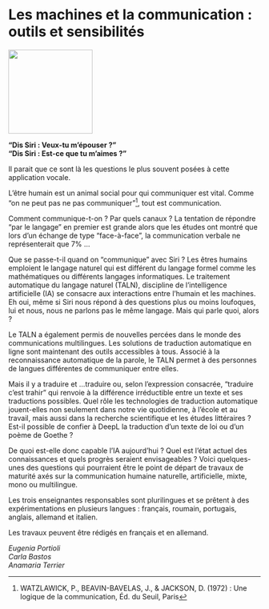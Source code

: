 # Les machines et la communication : \linebreak outils et sensibilités

::: {.center data-latex=""}
![](images/les-machines-et-la-communication.jpg){height=12em}
:::

::: {.center data-latex=""}
**"Dis Siri : Veux-tu m'épouser\ ?"**  
**"Dis Siri : Est-ce que tu m'aimes\ ?"**
:::

Il parait que ce sont là les questions le plus souvent posées à cette application vocale.

L'être humain est un animal social pour qui communiquer est vital. Comme "on ne peut pas ne pas
communiquer"^[WATZLAWICK, P., BEAVIN-BAVELAS, J., & JACKSON, D. (1972) : Une logique de la communication, Éd. du Seuil, Paris], tout est communication.

Comment communique-t-on ? Par quels canaux ? La tentation de répondre “par le langage” en premier est grande alors que les études ont montré que lors d'un échange de type “face-à-face”, la communication verbale ne représenterait que 7% ...

Que se passe-t-il quand on “communique” avec Siri ? Les êtres humains emploient le langage naturel qui est différent du langage formel comme les mathématiques ou différents langages informatiques. Le traitement automatique du langage naturel (TALN), discipline de l'intelligence artificielle (IA) se consacre aux interactions entre l'humain et les machines. Eh oui, même si Siri nous répond à des questions plus ou moins loufoques, lui et nous, nous ne parlons pas le même langage. Mais qui parle quoi, alors ?

Le TALN a également permis de nouvelles percées dans le monde des communications multilingues. Les solutions de traduction automatique en ligne sont maintenant des outils accessibles à tous. Associé à la reconnaissance automatique de la parole, le TALN permet à des personnes de langues différentes de communiquer entre elles.

Mais il y a traduire et ...traduire ou, selon l'expression consacrée, "traduire c'est trahir" qui renvoie à la différence irréductible entre un texte et ses traductions possibles. Quel rôle les technologies de traduction automatique jouent-elles non seulement dans notre vie quotidienne, à l'école et au travail, mais aussi dans la recherche scientifique et les études littéraires ? Est-il possible de confier à DeepL la traduction d'un texte de loi ou d'un poème de Goethe ?

De quoi est-elle donc capable l'IA aujourd'hui ? Quel est l'état actuel des connaissances et quels progrès seraient envisageables ? Voici quelques-unes des questions qui pourraient être le point de départ de travaux de maturité axés sur la communication humaine naturelle, artificielle, mixte, mono ou multilingue.

Les trois enseignantes responsables sont plurilingues et se prêtent à des expérimentations en plusieurs langues : français, roumain, portugais, anglais, allemand et italien.

Les travaux peuvent être rédigés en français et en allemand.

::: {.signature data-latex=""}
*Eugenia Portioli*  
*Carla Bastos*  
*Anamaria Terrier*
:::